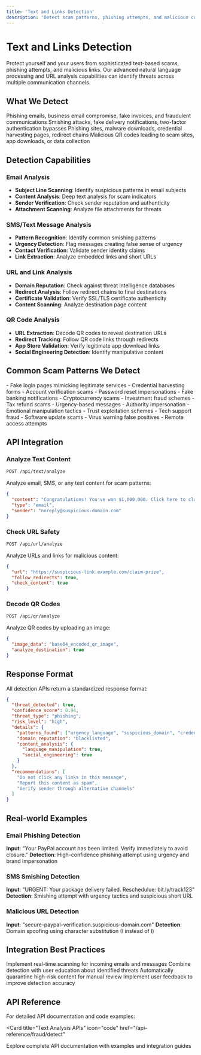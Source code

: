 ```yaml
---
title: 'Text and Links Detection'
description: 'Detect scam patterns, phishing attempts, and malicious content in emails, SMS, links, and QR codes'
---
```


# Text and Links Detection

Protect yourself and your users from sophisticated text-based scams, phishing attempts, and malicious links. Our advanced natural language processing and URL analysis capabilities can identify threats across multiple communication channels.

## What We Detect

<CardGroup cols={2}>
  <Card
    title="Email Scams"
    icon="envelope"
  >
    Phishing emails, business email compromise, fake invoices, and fraudulent communications
  </Card>
  <Card
    title="SMS Fraud"
    icon="message"
  >
    Smishing attacks, fake delivery notifications, two-factor authentication bypasses
  </Card>
  <Card
    title="Malicious Links"
    icon="link"
  >
    Phishing sites, malware downloads, credential harvesting pages, redirect chains
  </Card>
  <Card
    title="QR Code Threats"
    icon="qrcode"
  >
    Malicious QR codes leading to scam sites, app downloads, or data collection
  </Card>
</CardGroup>

## Detection Capabilities

### Email Analysis
- **Subject Line Scanning**: Identify suspicious patterns in email subjects
- **Content Analysis**: Deep text analysis for scam indicators
- **Sender Verification**: Check sender reputation and authenticity
- **Attachment Scanning**: Analyze file attachments for threats

### SMS/Text Message Analysis
- **Pattern Recognition**: Identify common smishing patterns
- **Urgency Detection**: Flag messages creating false sense of urgency
- **Contact Verification**: Validate sender identity claims
- **Link Extraction**: Analyze embedded links and short URLs

### URL and Link Analysis
- **Domain Reputation**: Check against threat intelligence databases
- **Redirect Analysis**: Follow redirect chains to final destinations
- **Certificate Validation**: Verify SSL/TLS certificate authenticity
- **Content Scanning**: Analyze destination page content

### QR Code Analysis
- **URL Extraction**: Decode QR codes to reveal destination URLs
- **Redirect Tracking**: Follow QR code links through redirects
- **App Store Validation**: Verify legitimate app download links
- **Social Engineering Detection**: Identify manipulative content

## Common Scam Patterns We Detect

<AccordionGroup>
  <Accordion title="Phishing Attempts">
    - Fake login pages mimicking legitimate services
    - Credential harvesting forms
    - Account verification scams
    - Password reset impersonations
  </Accordion>

  <Accordion title="Financial Fraud">
    - Fake banking notifications
    - Cryptocurrency scams
    - Investment fraud schemes
    - Tax refund scams
  </Accordion>

  <Accordion title="Social Engineering">
    - Urgency-based messages
    - Authority impersonation
    - Emotional manipulation tactics
    - Trust exploitation schemes
  </Accordion>

  <Accordion title="Technical Scams">
    - Tech support fraud
    - Software update scams
    - Virus warning false positives
    - Remote access attempts
  </Accordion>
</AccordionGroup>

## API Integration

### Analyze Text Content

```bash
POST /api/text/analyze
```

Analyze email, SMS, or any text content for scam patterns:

```json
{
  "content": "Congratulations! You've won $1,000,000. Click here to claim your prize!",
  "type": "email",
  "sender": "noreply@suspicious-domain.com"
}
```

### Check URL Safety

```bash
POST /api/url/analyze
```

Analyze URLs and links for malicious content:

```json
{
  "url": "https://suspicious-link.example.com/claim-prize",
  "follow_redirects": true,
  "check_content": true
}
```

### Decode QR Codes

```bash
POST /api/qr/analyze
```

Analyze QR codes by uploading an image:

```json
{
  "image_data": "base64_encoded_qr_image",
  "analyze_destination": true
}
```

## Response Format

All detection APIs return a standardized response format:

```json
{
  "threat_detected": true,
  "confidence_score": 0.94,
  "threat_type": "phishing",
  "risk_level": "high",
  "details": {
    "patterns_found": ["urgency_language", "suspicious_domain", "credential_request"],
    "domain_reputation": "blacklisted",
    "content_analysis": {
      "language_manipulation": true,
      "social_engineering": true
    }
  },
  "recommendations": [
    "Do not click any links in this message",
    "Report this content as spam",
    "Verify sender through alternative channels"
  ]
}
```

## Real-world Examples

### Email Phishing Detection
**Input**: "Your PayPal account has been limited. Verify immediately to avoid closure."
**Detection**: High-confidence phishing attempt using urgency and brand impersonation

### SMS Smishing Detection
**Input**: "URGENT: Your package delivery failed. Reschedulue: bit.ly/track123"
**Detection**: Smishing attempt with urgency tactics and suspicious short URL

### Malicious URL Detection
**Input**: "secure-paypaI-verification.suspicious-domain.com"
**Detection**: Domain spoofing using character substitution (I instead of l)

## Integration Best Practices

<CardGroup cols={2}>
  <Card
    title="Real-time Scanning"
    icon="clock"
  >
    Implement real-time scanning for incoming emails and messages
  </Card>
  <Card
    title="User Education"
    icon="graduation-cap"
  >
    Combine detection with user education about identified threats
  </Card>
  <Card
    title="Quarantine System"
    icon="shield"
  >
    Automatically quarantine high-risk content for manual review
  </Card>
  <Card
    title="Feedback Loop"
    icon="refresh"
  >
    Implement user feedback to improve detection accuracy
  </Card>
</CardGroup>

## API Reference

For detailed API documentation and code examples:

<Card
  title="Text Analysis APIs"
  icon="code"
  href="/api-reference/fraud/detect"
>
  Explore complete API documentation with examples and integration guides
</Card> 